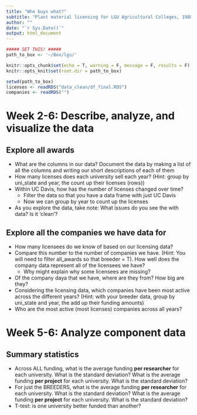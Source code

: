 ```yaml
---
title: "Who buys what?"
subtitle: "Plant material licensing for LGU Agricultural Colleges, 1980-2020"
author: ""
date: "`r Sys.Date()`"
output: html_document
---
```


```r
##### SET THIS! #####
path_to_box <- '~/Box/lgu/'
```

```r
knitr::opts_chunk$set(echo = T, warning = F, message = F, results = F)
knitr::opts_knit$set(root.dir = path_to_box)
```

```r
setwd(path_to_box)
licenses <- readRDS("data_clean/df_final.RDS")
companies <- readRDS("")
```

# Week 2-6: Describe, analyze, and visualize the data
## Explore all awards
* What are the columns in our data? Document the data by making a list of all the columns and writing our short descriptions of each of them
* How many licenses does each university sell each year? (Hint: group by uni_state and year, the count up their licenses (rows))
* Within UC Davis, how has the number of licenses changed over time?
  * Filter the data so that you have a data frame with just UC Davis
  * Now we can group by year to count up the licenses
* As you explore the data, take note: What issues do you see the with data? Is it 'clean'?

## Explore all the companies we have data for
* How many licensees do we know of based on our licensing data?
* Compare this number to the number of companies we have. (Hint: You will need to filter all_awards so that breeder = T). How well does the company data represent all of the licensees we have? 
  * Why might explain why some licensees are missing?
* Of the company daya that we have, where are they from? How big are they?
* Considering the licensing data, which companies have been most active across the different years? (Hint: with your breeder data, group by uni_state and year, the add up their funding amounts)
* Who are the most active (most licenses) companies across all years?

# Week 5-6: Analyze component data
## Summary statistics
* Across ALL funding, what is the average funding **per researcher** for each university. What is the standard deviation? What is the average funding **per project** for each university. What is the standard deviation?
* For just the BREEDERS, what is the average funding **per researcher** for each university. What is the standard deviation? What is the average funding **per project** for each university. What is the standard deviation?
* T-test: is one university better funded than another? 